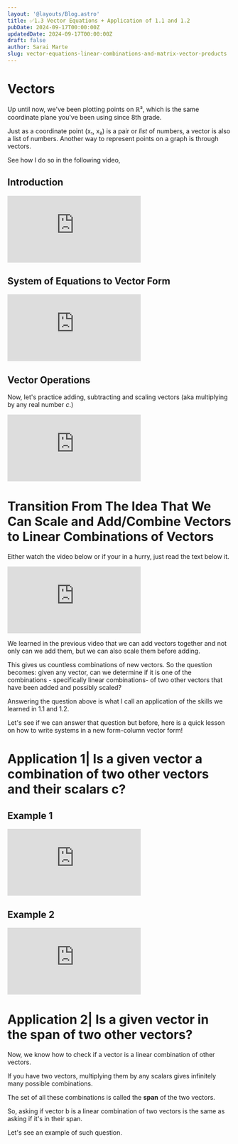 ```yaml
---
layout: '@layouts/Blog.astro'
title: ✅1.3 Vector Equations + Application of 1.1 and 1.2
pubDate: 2024-09-17T00:00:00Z 
updatedDate: 2024-09-17T00:00:00Z 
draft: false
author: Sarai Marte
slug: vector-equations-linear-combinations-and-matrix-vector-products
---
```



# Vectors 

Up until now, we've been plotting points on ℝ², which is the same coordinate plane you've been using since 8th grade.

Just as a coordinate point (x₁, x₂) is a pair or *list* of numbers, a vector is also a list of numbers. Another way to represent points on a graph is through vectors.

See how I do so in the following video, 

## Introduction 

<iframe src="https://www.youtube.com/embed/0gr9of8I8Qk?si=SWsUMr7GdxCaLzTX" title="YouTube video player" frameborder="0" allow="accelerometer; autoplay; clipboard-write; encrypted-media; gyroscope; picture-in-picture; web-share" referrerpolicy="strict-origin-when-cross-origin" allowfullscreen></iframe>

## System of Equations to Vector Form 

<iframe src="https://www.youtube.com/embed/Ify8DWOUbjg?si=ihQbdn6L-n1fuwND" title="YouTube video player" frameborder="0" allow="accelerometer; autoplay; clipboard-write; encrypted-media; gyroscope; picture-in-picture; web-share" referrerpolicy="strict-origin-when-cross-origin" allowfullscreen></iframe>

## Vector Operations 

Now, let's practice adding, subtracting and scaling vectors (aka multiplying by any real number *c*.) 

<iframe src="https://www.youtube.com/embed/X0Sj3acZkkA?si=TZCAdba2bPtMn8yg" title="YouTube video player" frameborder="0" allow="accelerometer; autoplay; clipboard-write; encrypted-media; gyroscope; picture-in-picture; web-share" referrerpolicy="strict-origin-when-cross-origin" allowfullscreen></iframe>

# Transition From The Idea That We Can Scale and Add/Combine Vectors to Linear Combinations of Vectors

Either watch the video below or if your in a hurry, just read the text below it. 

<iframe src="https://www.youtube.com/embed/5WJkiBfvit8?si=-oiwfB_zIzLCqGNU" title="YouTube video player" frameborder="0" allow="accelerometer; autoplay; clipboard-write; encrypted-media; gyroscope; picture-in-picture; web-share" referrerpolicy="strict-origin-when-cross-origin" allowfullscreen></iframe>

We learned in the previous video that we can add vectors together and not only can we add them, but we can also scale them before adding.

This gives us countless combinations of new vectors. So the question becomes: given any vector, can we determine if it is one of the combinations - specifically linear combinations- of two other vectors that have been added and possibly scaled?

Answering the question above is what I call an application of the skills we learned in 1.1 and 1.2.

Let's see if we can answer that question but before, here is a quick lesson on how to write systems in a new form-column vector form!

# Application 1| Is a given vector a combination of two other vectors and their scalars c?

## Example 1 

<iframe src="https://www.youtube.com/embed/N7MKuQlZZCk?si=PGFOyLH8W8mFWFXo" title="YouTube video player" frameborder="0" allow="accelerometer; autoplay; clipboard-write; encrypted-media; gyroscope; picture-in-picture; web-share" referrerpolicy="strict-origin-when-cross-origin" allowfullscreen></iframe>

## Example 2

<iframe src="https://www.youtube.com/embed/cxpH0uajJtA?si=MKI7nBP7hIH-9wUV" title="YouTube video player" frameborder="0" allow="accelerometer; autoplay; clipboard-write; encrypted-media; gyroscope; picture-in-picture; web-share" referrerpolicy="strict-origin-when-cross-origin" allowfullscreen></iframe>

# Application 2| Is a given vector in the span of two other vectors?

Now, we know how to check if a vector is a linear combination of other vectors. 

If you have two vectors, multiplying them by any scalars gives infinitely many possible combinations. 

The set of all these combinations is called the **span** of the two vectors. 

So, asking if vector b is a linear combination of two vectors is the same as asking if it's in their span.

Let's see an example of such question.
